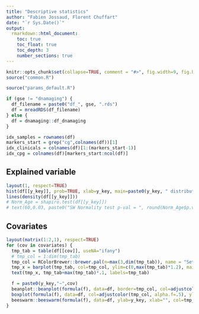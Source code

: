 ---
title: "Descriptive statistics"
author: "Fabien Jossaud, Florent Chuffart"
date: "`r Sys.Date()`"
output: 
  rmarkdown::html_document:
    toc: true
    toc_float: true
    toc_depth: 3
    number_sections: true
---


```{r echo=FALSE}
knitr::opts_chunk$set(collapse=TRUE, comment = "#>", fig.width=9, fig.height=6, eval=TRUE, echo=FALSE, results="hide")
source("common.R")
```

```{r params}
source("params_default.R")
```


```{r loading_data}
if (gse != "dnamaging") {
  df_filename = paste0("df_", gse, ".rds")
  df = mreadRDS(df_filename)
} else {
  df = dnamaging::df_dnamaging  
}
```


```{r building_indexes}
idx_samples = rownames(df)
markers_start = grep("cg",colnames(df))[1]
idx_clinicals = colnames(df)[1:(markers_start-1)]
idx_cpg = colnames(df)[markers_start:ncol(df)]
```

## Explained variable

```{r}
layout(1, respect=TRUE)
hist(df[[y_key]], prob=TRUE, xlab=y_key, main=paste0(y_key, " distribution (", nrow(df), " obs.)")) 
lines(density(df[[y_key]]))
# Norm_Age = shapiro.test(df[[y_key]])
# text(60,0.03, paste0("SW Normality test p-val = ", round(Norm_Age$p.value,5)))
```


## Covariates

```{r, fig.height=4.5}
layout(matrix(1:2,1), respect=TRUE)
for (cov in covariates) {
  tmp_tab = table(df[[cov]], useNA="ifany")  
  # tmp_col = 1:dim(tmp_tab)
  tmp_col = RColorBrewer::brewer.pal(n=max(3,dim(tmp_tab)), name = "Set1")
  tmp_x = barplot(tmp_tab, col=tmp_col, ylim=c(0,max(tmp_tab)*1.2), main=cov, las=2)
  text(tmp_x, tmp_tab+max(tmp_tab)*.1, labels=tmp_tab)

  f = paste0(y_key,"~",cov)
  beanplot::beanplot(formula(f), data=df, border=tmp_col, col=adjustcolor(c(1,1,1,1), alpha.f=.1), method="jitter", log="", ylab=y_key, xlab="", las=2, main=f)
  boxplot(formula(f), data=df, col=adjustcolor(tmp_col, alpha.f=.5), ylab=y_key, xlab="", las=2, main=f)
  beeswarm::beeswarm(formula(f), data=df, ylab=y_key, xlab="", col=tmp_col, las=2, main=f)  
}
```


